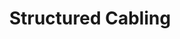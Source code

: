 ---
title: 'Structured Cabling'
images: 'https://res.cloudinary.com/dzcwvkzmy/image/upload/v1702466501/Bryan%20and%20Beckley/Vendors%20LOGO/16_nectdj.png'
icon: 'https://res.cloudinary.com/dzcwvkzmy/image/upload/v1702589005/Bryan%20and%20Beckley/icons_website/audio-cable_2365877_bebxny.png'
para: 'Build high-performance infrastructure with our reliable hardware and expert teams. More about our future-proof cabling solutions.'
desc: "Bryan & Beckley's structured cabling solutions, we design and deliver scalable infrastructure tailored to your business needs. Our offerings span all six structured cabling subsystems, from entrance facilities to equipment rooms and work area components. We provide reliable hardware i.e. racks, network cabinets, copper and fibre cable and more to build high-performance infrastructure. Our expert teams and global delivery capabilities help maximise ROI by implementing solutions that adapt as your business grows. Rely on us for future-proof cabling that empowers productivity" 
more: "Cooling - At Bryan & Beckley, we help to ensure the lifespans of your data centre servers and equipment are preserved. By supplying the highest quality cooling solutions, we not only save you from short-term losses incurred due to damaged systems but also help you save money in the long run We meet your environmental needs by supplying top-tier cooling infrastructure for data centres. Data centres are susceptible to electrostatic discharges which occur when environmental temperatures reach unfavourable conditions. The American Society of Heating, Refrigerating and Air-Conditioning Engineers (ASHRAE) recommends an optimum humidity of 5.5°C dew point to 60%RH and within a range of between 20-80%RH./ Power - We provide safe, sustainable, and robust power solutions tailored to your needs. Our offerings mitigate common risks like inaccurate capacity estimates, improper equipment selection, and poor system design. Reliable power supply is critical for data centres and operations across every industry. Power failures can have devastating consequences on lives, properties and businesses. With extensive experience and worldwide distribution capabilities, we deliver scalable customised solutions that ensure your infrastructure is powered for peak performance and uptime. Partner with us for failsafe power infrastructure built on safety, strength and sustainability. Our strategic approach keeps operations running 24/7"
---